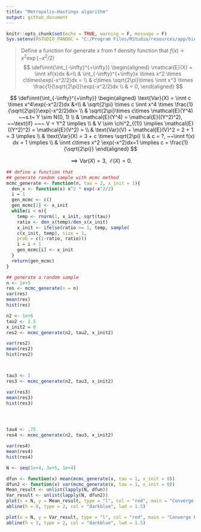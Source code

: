 ```yaml
---
title: "Metropolis-Hastings algorithm"
output: github_document
---
```


```r
knitr::opts_chunk$set(echo = TRUE, warning = F, message = F)
Sys.setenv(RSTUDIO_PANDOC = "C:/Program Files/RStudio/resources/app/bin/quarto/bin/tools")
```

> Define a function for generate x from f density function 
  that $f(x) \propto x^2 \exp(-x^2/2)$
  $$
  \def\innt{\int_{-\infty}^{+\infty}}
  \begin{aligned}
  \mathcal{E}(X) = \innt xf(x)dx &=\\ 
  & \int_{-\infty}^{+\infty}x \times x^2 \times c\times\exp(-x^2/2)dx = \\
  & c\times \sqrt{2\pi}\times \innt x^3 \times \frac{1}{\sqrt{2\pi}}\exp(-x^2/2)dx \\
  & = 0, 
  \end{aligned}
  $$

  $$
  \def\innt{\int_{-\infty}^{+\infty}}
  \begin{aligned}
  \text{Var}(X) = \innt c \times x^4\exp(-x^2/2)dx &=\\
  & \sqrt{2\pi} \times c \innt x^4 \times \frac{1}{\sqrt{2\pi}}\exp(-x^2/2)dx= \\
  & \sqrt{2\pi}\times c\times \mathcal{E}(Y^4) ~~s.t~ Y \sim N(0, 1) \\
  & \mathcal{E}(Y^4) = \mathcal{E}((Y^2)^2), ~~\text{if} ~~~ V = Y^2 \implies \\
  & V \sim \chi^2_{(1)} \implies \mathcal{E}((Y^2)^2) = \mathcal{E}(V^2) = \\ 
  & \text{Var}(V) + \mathcal{E}(V)^2 = 2 + 1 = 3 \implies \\
  & \text{Var}(X) = 3 + c \times \sqrt{2\pi} \\
  & c = ?, ~~\innt f(x) dx = 1 \implies \\
  & \innt c\times  x^2 \exp(-x^2)dx=1 \implies
  c = \frac{1}{\sqrt{2\pi}}
  \end{aligned}
  $$

  $$
  \implies \text{Var}(X) = 3, ~~\mathcal{E}(X) = 0.
  $$

```r
## define a function that 
## generate random sample with mcmc method
mcmc_generate <- function(n, tau = 2, x_init = 1){
  den_x <- function(x) x^2 * exp(-x^2/2)
  i = 1
  gen_mcmc <- c()
  gen_mcmc[1] <- x_init
  while(i < n){
    temp <- rnorm(1, x_init, sqrt(tau))
    ratio <- den_x(temp)/den_x(x_init)
    x_init <- ifelse(ratio >= 1, temp, sample(
    c(x_init, temp), size = 1, 
    prob = c(1-ratio, ratio)))
    i = i + 1
    gen_mcmc[i] <- x_init
  }
  return(gen_mcmc)
}

## generate a random sample 
n <- 1e+5
res <- mcmc_generate(n = n)
var(res)
mean(res)
hist(res)

n2 <- 1e+6
tau2 <- 1.5
x_init2 = 0
res2 <- mcmc_generate(n2, tau2, x_init2)

var(res2)
mean(res2)
hist(res2)



tau3 <- 1
res3 <- mcmc_generate(n2, tau3, x_init2)

var(res3)
mean(res3)
hist(res3)




tau4 <- .75
res4 <- mcmc_generate(n2, tau3, x_init2)

var(res4)
mean(res4)
hist(res4)

N <- seq(1e+4, 3e+5, 1e+4)

dfun <- function(x) mean(mcmc_generate(x, tau = 1, x_init = 0))
dfun2 <- function(x) var(mcmc_generate(x, tau = 1, x_init = 0))
Mean_result <- unlist(lapply(N, dfun))
Var_result <- unlist(lapply(N, dfun2))
plot(x = N, y = Mean_result, type = "l", col = "red", main = "Converge Plot for Mean")
abline(h = 0, type = 2, col = "darkblue", lwd = 1.5)

plot(x = N, y = Var_result, type = "l", col = "red", main = "Converge Plot for Variance")
abline(h = 3, type = 2, col = "darkblue", lwd = 1.5)

```